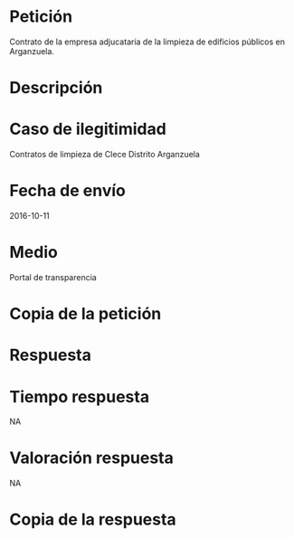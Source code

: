 Petición
========

Contrato de la empresa adjucataria de la limpieza de edificios públicos
en Arganzuela.

Descripción
===========

Caso de ilegitimidad
====================

Contratos de limpieza de Clece Distrito Arganzuela

Fecha de envío
==============

2016-10-11

Medio
=====

Portal de transparencia

Copia de la petición
====================

Respuesta
=========

Tiempo respuesta
================

NA

Valoración respuesta
====================

NA

Copia de la respuesta
=====================
